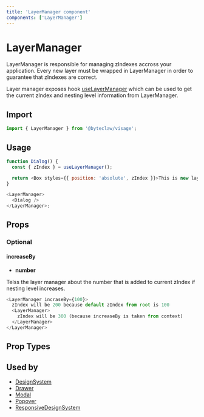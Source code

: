 ```yaml
---
title: 'LayerManager component'
components: ['LayerManager']
---
```


# LayerManager

LayerManager is responsible for managing zIndexes accross your application. Every new layer must be wrapped in LayerManager in order to guarantee that zIndexes are correct.

Layer manager exposes hook [useLayerManager](/hooks/use-layer-manager) which can be used to get the current zIndex and nesting level information from LayerManager.

## Import

```js transpile=false
import { LayerManager } from '@byteclaw/visage';
```

## Usage

```js transpile=false
function Dialog() {
  const { zIndex } = useLayerManager();

  return <Box styles={{ position: 'absolute', zIndex }}>This is new layer</Box>;
}

<LayerManager>
  <Dialog />
</LayerManager>;
```

## Props

### Optional

#### increaseBy

- **number**

Telss the layer manager about the number that is added to current zIndex if nesting level increases.

```js transpile=false
<LayerManager incraseBy={100}>
  zIndex will be 200 because default zIndex from root is 100
  <LayerManager>
    zIndex will be 300 (because increaseBy is taken from context)
  </LayerManager>
</LayerManager>
```

## Prop Types

<PropTypes component="LayerManager" />

## Used by

- [DesignSystem](/components/design-system)
- [Drawer](/components/overlays/drawer)
- [Modal](/components/overlays/modal)
- [Popover](/components/overlays/popover)
- [ResponsiveDesignSystem](/components/responsive-design-system)
